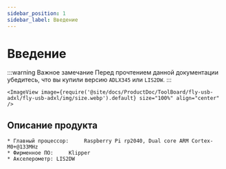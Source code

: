 ```yaml
---
sidebar_position: 1
sidebar_label: Введение
---
```





# Введение

:::warning Важное замечание
Перед прочтением данной документации убедитесь, что вы купили версию `ADLX345` или `LIS2DW`.
:::

    <ImageView image={require('@site/docs/ProductDoc/ToolBoard/fly-usb-adxl/fly-usb-adxl/img/size.webp').default} size="100%" align="center" />

## Описание продукта

    * Главный процессор:     Raspberry Pi rp2040, Dual core ARM Cortex-M0+@133MHz
    * Фирменное ПО:     Klipper
    * Акселерометр: LIS2DW
